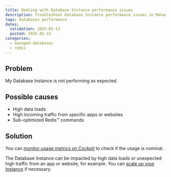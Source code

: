 ```yaml
---
title: Dealing with Database Instance performance issues
description: Troubleshoot Database Instance performance issues in Managed Databases for Redis™.
tags: databases performance
dates:
  validation: 2025-02-13
  posted: 2025-02-13
categories:
  - managed-databases
  - redis
---
```


## Problem

My Database Instance is not performing as expected.

## Possible causes

- High data loads
- High incoming traffic from specific apps or websites
- Sub-optimized Redis™ commands

## Solution

You can [monitor usage metrics on Cockpit](/managed-databases-for-redis/how-to/monitor-redis-databases-cockpit) to check if the usage is nominal.

The Database Instance can be impacted by high data loads or unexpected high traffic from an app or website, for example. You can [scale up your Instance](/managed-databases-for-redis/how-to/scale-up-a-database-for-redis) if necessary.